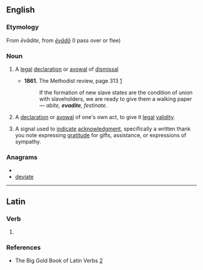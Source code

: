 ==English==

===Etymology===
From {{etyl|la}} ''ēvādite'', from ''[[evado|ēvādō]]'' (I pass over or flee)

===Noun===
{{en-noun}}

# {{legal}} A [[legal]] [[declaration]] or [[avowal]] of [[dismissal]]
#*'''1861.''' The Methodist review‎, page 313 [http://books.google.com/books?id=KIxJAAAAMAAJ&pg=PA313&dq=evadite&lr=&ei=Z3vLSvaOEKW0kAT3r-TCAw#v=onepage&q=evadite&f=false]
#*:If the formation of new slave states are the condition of union with slaveholders, we are ready to give them a walking paper — ''abite, '''evadite''', festinate''.
# {{rfv-sense}} A [[declaration]] or [[avowal]] of one's own act, to give it [[legal]] [[validity]].
# {{rfv-sense}} A signal used to [[indicate]] [[acknowledgment]], specifically a written thank you note expressing [[gratitude]] for gifts, assistance, or expressions of sympathy.

===Anagrams===
* {{alphagram|adeeitv}}
* [[deviate#English|deviate]]


----

==Latin==

===Verb===
{{la-verb-form|ēvādite}}

# {{conjugation of|[[evado#Latin|ēvādō]]||2|p|act|imp}}

===References===
* The Big Gold Book of Latin Verbs [http://books.google.com/books?id=qowUAQAAIAAJ&q=evadite&dq=evadite&lr=]